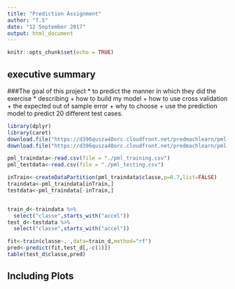 ---
title: "Prediction Assignment"
author: "T.S"
date: "12 September 2017"
output: html_document
---

```{r setup, include=FALSE}
knitr::opts_chunk$set(echo = TRUE)
```

## executive summary
###The goal of this project
* to predict the manner in which they did the exercise
* describing 
 + how to build my model
 + how to use cross validation
 + the expected out of sample error
 + why to choose 
 + use the prediction model to predict 20 different test cases.
 

```{r data}
library(dplyr)
library(caret)
download.file("https://d396qusza40orc.cloudfront.net/predmachlearn/pml-training.csv",destfile = "./pml_training.csv")
download.file("https://d396qusza40orc.cloudfront.net/predmachlearn/pml-testing.csv",destfile = "./pml_testing.csv")

pml_traindata<-read.csv(file = "./pml_training.csv")
pml_testdata<-read.csv(file = "./pml_testing.csv")

inTrain<-createDataPartition(pml_traindata$classe,p=0.7,list=FALSE)
traindata<-pml_traindata[inTrain,]
testdata<-pml_traindata[-inTrain,]


train_d<-traindata %>%
  select("classe",starts_with("accel"))
test_d<-testdata %>%
  select("classe",starts_with("accel"))

fit<-train(classe~. ,data=train_d,method="rf")
pred<-predict(fit,test_d[,-c(1)])
table(test_d$classe,pred)


```

## Including Plots

```{r f2}

```

